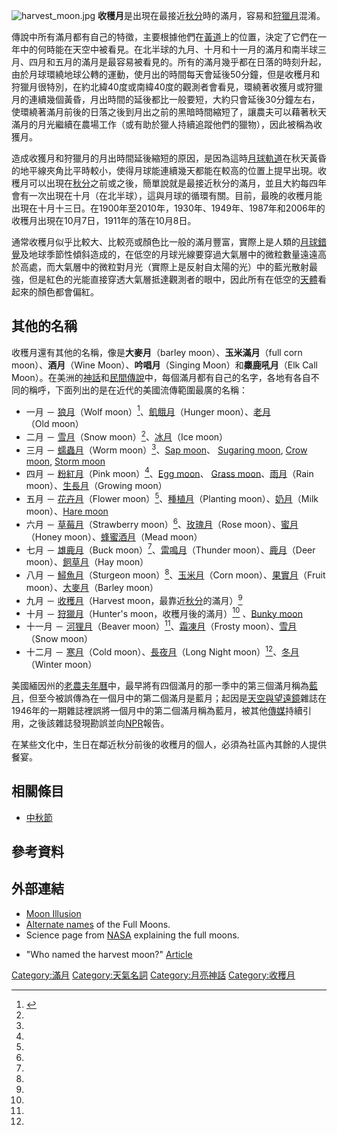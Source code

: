 {{vfd|沒有足夠的可靠資料來源能夠讓這個條目符合[[Wikipedia:關注度|Wikipedia:關注度]]中的標準|date=2022/06/14}}
{{Notability|time=2022-05-14T03:03:12+00:00}}
{{Refimprove|time=2022-05-14T03:03:12+00:00}}
[[File:harvest_moon.jpg|right]]
'''收穫月'''是出現在最接近[[秋分|秋分]]時的滿月，容易和[[狩獵月|狩獵月]]混淆。

傳說中所有滿月都有自己的特徵，主要根據他們在[[黃道|黃道]]上的位置，決定了它們在一年中的何時能在天空中被看見。在北半球的九月、十月和十一月的滿月和南半球三月、四月和五月的滿月是最容易被看見的。所有的滿月幾乎都在日落的時刻升起，由於月球環繞地球公轉的運動，使月出的時間每天會延後50分鐘，但是收穫月和狩獵月很特別，在約北緯40度或南緯40度的觀測者會看見，環繞著收獲月或狩獵月的連續幾個黃昏，月出時間的延後都比一般要短，大約只會延後30分鐘左右，使環繞著滿月前後的日落之後到月出之前的黑暗時間縮短了，讓農夫可以藉著秋天滿月的月光繼續在農場工作（或有助於獵人持續追蹤他們的獵物），因此被稱為收獲月。

造成收獲月和狩獵月的月出時間延後縮短的原因，是因為這時[[月球軌道|月球軌道]]在秋天黃昏的地平線夾角比平時較小，使得月球能連續幾天都能在較高的位置上提早出現。收穫月可以出現在[[秋分|秋分]]之前或之後，簡單說就是最接近秋分的滿月，並且大約每四年會有一次出現在十月（在北半球），這與月球的循環有關。目前，最晚的收穫月能出現在十月十三日。在1900年至2010年，1930年、1949年、1987年和2006年的收穫月出現在10月7日，1911年的落在10月8日。

通常收穫月似乎比較大、比較亮或顏色比一般的滿月豐富，實際上是人類的[[月球錯覺|月球錯覺]]及地球季節性傾斜造成的，在低空的月球光線要穿過大氣層中的微粒數量遠遠高於高處，而大氣層中的微粒對月光（實際上是反射自太陽的光）中的藍光散射最強，但是紅色的光能直接穿透大氣層抵達觀測者的眼中，因此所有在低空的[[天體|天體]]看起來的顏色都會偏紅。

== 其他的名稱 ==
收穫月還有其他的名稱，像是'''大麥月'''（barley moon）、'''玉米滿月'''（full corn moon）、'''酒月'''（Wine Moon）、'''吟唱月'''（Singing Moon）和'''麋鹿吼月'''（Elk Call Moon）。在美洲的[[神話|神話]]和[[民間傳說|民間傳說]]中，每個滿月都有自己的名字，各地有各自不同的稱呼，下面列出的是在近代的美國流傳範圍最廣的名稱： 
*一月 － [[狼月|狼月]]（Wolf moon）<ref name="famersalmanac">{{cite web |url=http://www.farmersalmanac.com/full-moon-names |title=Full Moon Names and Their Meanings |accessdate=2009-01-18 |author= |last= |first= |authorlink= |coauthors= |date= |year=2007 |month= |format= |work=Farmers' Almanac |publisher=Almanac Publishing Co |location= |pages= |language=en |doi= |archiveurl=https://web.archive.org/web/20071005085525/http://www.farmersalmanac.com/full-moon-names |archivedate=2007-10-05 |quote= |dead-url=no }}</ref>、[[飢餓月|飢餓月]]（Hunger moon）、[[老月|老月]]（Old moon）
*二月 － [[雪月|雪月]]（Snow moon）<ref name="famersalmanac" />、[[冰月|冰月]]（Ice moon）
*三月 － [[蠕蟲月|蠕蟲月]]（Worm moon）<ref name="famersalmanac" />、[[Sap_moon|Sap moon]]、 [[Sugaring_moon|Sugaring moon]], [[Crow_moon|Crow moon]], [[Storm_moon|Storm moon]]
*四月 － [[粉紅月|粉紅月]]（Pink moon）<ref name="famersalmanac" />、[[Egg_moon|Egg moon]]、 [[Grass_moon|Grass moon]]、[[雨月|雨月]]（Rain moon）、[[生長月|生長月]]（Growing moon）
*五月 － [[花卉月|花卉月]]（Flower moon）<ref name="famersalmanac" />、[[種植月|種植月]]（Planting moon）、[[奶月|奶月]]（Milk moon）、[[Hare_moon|Hare moon]]
*六月 － [[草莓月|草莓月]]（Strawberry moon）<ref name="famersalmanac" />、[[玫瑰月|玫瑰月]]（Rose moon）、[[蜂蜜月|蜜月]]（Honey moon）、[[蜂蜜酒月|蜂蜜酒月]]（Mead moon）
*七月 － [[雄鹿月|雄鹿月]]（Buck moon）<ref name="famersalmanac" />、[[雷鳴月|雷鳴月]]（Thunder moon）、[[鹿月|鹿月]]（Deer moon）、[[飼草月|飼草月]]（Hay moon）
*八月 － [[鱘魚月|鱘魚月]]（Sturgeon moon）<ref name="famersalmanac" />、[[玉米月|玉米月]]（Corn moon）、[[果實月|果實月]]（Fruit moon）、[[大麥月|大麥月]]（Barley moon）
*九月 － [[收穫月|收穫月]]（Harvest moon，最靠近[[秋分|秋分]]的滿月）<ref name="famersalmanac" />
*十月 － [[狩獵月|狩獵月]]（Hunter's moon，收穫月後的滿月）<ref name="famersalmanac" /> 、[[Ban_Ki-moon|Bunky moon]]
*十一月 － [[河狸月|河狸月]]（Beaver moon）<ref name="famersalmanac" />、[[霜凍月|霜凍月]]（Frosty moon）、[[雪月|雪月]]（Snow moon）
*十二月 － [[寒月|寒月]]（Cold moon）、[[長夜月|長夜月]]（Long Night moon）<ref name="famersalmanac" />、[[冬月|冬月]]（Winter moon）

美國緬因州的[[老農夫年曆|老農夫年曆]]中，最早將有四個滿月的那一季中的第三個滿月稱為[[藍月_(天文)|藍月]]，但至今被誤傳為在一個月中的第二個滿月是藍月；起因是[[天空與望遠鏡|天空與望遠鏡]]雜誌在1946年的一期雜誌裡誤將一個月中的第二個滿月稱為藍月，被其他[[傳媒|傳媒]]持續引用，之後該雜誌發現勘誤並向[[NPR|NPR]]報告。

在某些文化中，生日在鄰近秋分前後的收穫月的個人，必須為社區內其餘的人提供餐宴。

== 相關條目 ==
* [[中秋節|中秋節]]

== 參考資料 ==
{{reflist}}

== 外部連結 ==
* [http://www.lhup.edu/~dsimanek/3d/moonillu.htm Moon Illusion] {{Wayback|url=http://www.lhup.edu/~dsimanek/3d/moonillu.htm |date=20090221135719 }}
* [https://web.archive.org/web/20060809235151/http://obs.nineplanets.org/psc/fullmoons.html Alternate names] of the Full Moons.
* Science page from [http://science.nasa.gov/headlines/y2000/ast11sep_2.htm NASA] {{Wayback|url=http://science.nasa.gov/headlines/y2000/ast11sep_2.htm |date=20090322011455 }} explaining the full moons.

* "Who named the harvest moon?" [http://www.earthsky.org/faq/harvest-moon Article] {{Wayback|url=http://www.earthsky.org/faq/harvest-moon |date=20090704131314 }}

[[Category:滿月|Category:滿月]]
[[Category:天氣名詞|Category:天氣名詞]]
[[Category:月亮神話|Category:月亮神話]]
[[Category:收穫月|Category:收穫月]]